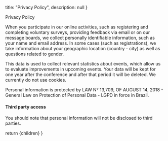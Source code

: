 
  title: "Privacy Policy",
  description: null
}

<Heading color="red" bubble>Privacy Policy</Heading>

When you participate in our online activities, such as registering and completing voluntary surveys, providing feedback via email or on our message boards, we collect personally identifiable information, such as your name and email address. In some cases (such as registrations), we take information about your geographic location (country - city) as well as questions related to gender.

This data is used to collect relevant statistics about events, which allow us to evaluate improvements in upcoming events. Your data will be kept for one year after the conference and after that period it will be deleted. We currently do not use cookies.

Personal information is protected by LAW N° 13,709, OF AUGUST 14, 2018 - General Law on Protection of Personal Data - LGPD in force in Brazil.

#### Third party access
You should note that personal information will not be disclosed to third parties.

  return <MdxLayout metadata={metadata}>{children}</MdxLayout>
}